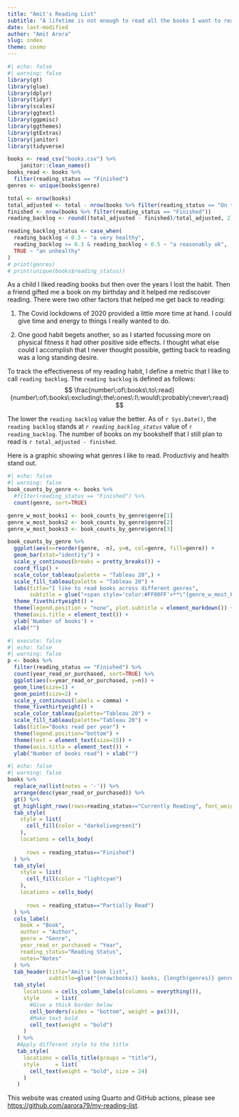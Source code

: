 ```yaml
---
title: "Amit's Reading List"
subtitle: "A lifetime is not enough to read all the books I want to read!" 
date: last-modified
author: "Amit Arora"
slug: index
theme: cosmo
---
```


```r
#| echo: false
#| warning: false
library(gt)
library(glue)
library(dplyr)
library(tidyr)
library(scales)
library(ggtext)
library(ggpmisc)
library(ggthemes)
library(gtExtras)
library(janitor)
library(tidyverse)

books <- read_csv("books.csv") %>%
    janitor::clean_names()
books_read <- books %>%
  filter(reading_status == "Finished")
genres <- unique(books$genre)

total <- nrow(books)
total_adjusted <- total - nrow(books %>% filter(reading_status == "On the bookshelf, but probably not gonna read" | reading_status == "Started but could not finish"))
finished <- nrow(books %>% filter(reading_status == "Finished"))
reading_backlog <- round((total_adjusted - finished)/total_adjusted, 2)

reading_backlog_status <- case_when(
  reading_backlog < 0.3 ~ "a very healthy",
  reading_backlog >= 0.3 & reading_backlog < 0.5 ~ "a reasonably ok",
  TRUE ~ "an unhealthy"
)
# print(genres)
# print(unique(books$reading_status))
```
As a child I liked reading books but then over the years I lost the habit. Then a friend gifted me a book on my birthday and it helped me rediscover reading. There were two other factors that helped me get back to reading:

1. The Covid lockdowns of 2020 provided a little more time at hand. I could give time and energy to things I really wanted to do.

1. One good  habit begets another, so as I started focussing more on physical fitness it had other positive side effects. I thought what else could I accomplish that I never thought possible, getting back to reading was a long standing desire.

To track the effectiveness of my reading habit, I define a metric that I like to call `reading backlog`. The `reading backlog` is defined as follows:
$$
\frac{number\:of\:books\:to\:read}{number\:of\:books\:excluding\:the\:ones\:I\:would\:probably\:never\:read}
$$

The lower the `reading backlog` value the better. As of `r Sys.Date()`, the `reading backlog` stands at _`r reading_backlog_status`_ value of `r reading_backlog`. The number of books on my bookshelf that I still plan to read is `r total_adjusted - finished`.

Here is a graphic showing what genres I like to read. Productiviy and health stand out.

```r
#| echo: false
#| warning: false
book_counts_by_genre <- books %>%
  #filter(reading_status == "Finished") %>%
  count(genre, sort=TRUE)

genre_w_most_books1 <- book_counts_by_genre$genre[1]
genre_w_most_books2 <- book_counts_by_genre$genre[2]
genre_w_most_books3 <- book_counts_by_genre$genre[3]

book_counts_by_genre %>%
  ggplot(aes(x=reorder(genre, -n), y=n, col=genre, fill=genre)) + 
  geom_bar(stat="identity") + 
  scale_y_continuous(breaks = pretty_breaks()) + 
  coord_flip() +
  scale_color_tableau(palette = "Tableau 20",) + 
  scale_fill_tableau(palette = "Tableau 20") +
  labs(title="I like to read books across different genres",
       subtitle = glue("<span style='color:#FF00FF'>**\"{genre_w_most_books1}\", \"{genre_w_most_books2}\" and \"{genre_w_most_books3}\"**</span> are the genres I like the most!")) +
  theme_fivethirtyeight() +
  theme(legend.position = "none", plot.subtitle = element_markdown()) +
  theme(axis.title = element_text()) +
  ylab('Number of books') +
  xlab("")
```

```r
#| execute: false
#| echo: false
#| warning: false
p <- books %>%
  filter(reading_status == "Finished") %>%
  count(year_read_or_purchased, sort=TRUE) %>%
  ggplot(aes(x=year_read_or_purchased, y=n)) +
  geom_line(size=1) + 
  geom_point(size=2) +
  scale_y_continuous(labels = comma) +
  theme_fivethirtyeight() +
  scale_color_tableau(palette="Tableau 20") +
  scale_fill_tableau(palette="Tableau 20") +
  labs(title="Books read per year") +
  theme(legend.position="bottom") +
  theme(text = element_text(size=15)) +
  theme(axis.title = element_text()) +
  ylab("Number of books read") + xlab("")
```
```r
#| echo: false
#| warning: false
books %>%
  replace_na(list(notes = '-')) %>%
  arrange(desc(year_read_or_purchased)) %>%
  gt() %>%
  gt_highlight_rows(rows=reading_status=="Currently Reading", font_weight = "normal") %>%
  tab_style(
    style = list(
      cell_fill(color = "darkolivegreen1")
    ),
    locations = cells_body(
      
      rows = reading_status=="Finished")
  ) %>%
  tab_style(
    style = list(
      cell_fill(color = "lightcyan")
    ),
    locations = cells_body(
      
      rows = reading_status=="Partially Read")
  ) %>%
  cols_label(
    book = "Book",
    author = "Author",
    genre = "Genre",
    year_read_or_purchased = "Year",
    reading_status="Reading Status",
    notes="Notes"
  ) %>%
  tab_header(title="Amit's book list",
             subtitle=glue("{nrow(books)} books, {length(genres)} genres, {max(books$year_read_or_purchased)-min(books$year_read_or_purchased)} years")) %>%
  tab_style(
     locations = cells_column_labels(columns = everything()),
     style     = list(
       #Give a thick border below
       cell_borders(sides = "bottom", weight = px(3)),
       #Make text bold
       cell_text(weight = "bold")
     )
   ) %>% 
   #Apply different style to the title
   tab_style(
     locations = cells_title(groups = "title"),
     style     = list(
       cell_text(weight = "bold", size = 24)
     )
   )
```

:::{.callout-note}
This website was created using Quarto and GitHub actions, please see [https://github.com/aarora79/my-reading-list](https://github.com/aarora79/my-reading-list).
:::
